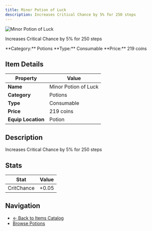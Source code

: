 ```yaml
---
title: Minor Potion of Luck
description: Increases Critical Chance by 5% for 250 steps
---
```


<div className="flex items-start gap-6 mb-8">
  <div className="flex-shrink-0">
    <img src="/assets/resources/alchemy/minor_crit_chance_potion.png" alt="Minor Potion of Luck" className="w-24 h-24 border rounded-lg" />
  </div>
  <div className="flex-1">
    <div className="space-y-2">
      <p className="text-lg text-muted-foreground">Increases Critical Chance by 5% for 250 steps</p>
      <div className="flex flex-wrap gap-4 text-sm">
        <span className="px-2 py-1 bg-blue-100 dark:bg-blue-900 rounded-md">
          **Category:** Potions
        </span>
        <span className="px-2 py-1 bg-green-100 dark:bg-green-900 rounded-md">
          **Type:** Consumable
        </span>
        <span className="px-2 py-1 bg-yellow-100 dark:bg-yellow-900 rounded-md">
          **Price:** 219 coins
        </span>
      </div>
    </div>
  </div>
</div>

## Item Details

| Property | Value |
|----------|-------|
| **Name** | Minor Potion of Luck |
| **Category** | Potions |
| **Type** | Consumable |
| **Price** | 219 coins |
| **Equip Location** | Potion |

## Description

Increases Critical Chance by 5% for 250 steps


## Stats

| Stat | Value |
|------|-------|
| CritChance | +0.05 |


## Navigation

- [← Back to Items Catalog](/docs/items)
- [Browse Potions](/docs/items#potions)
